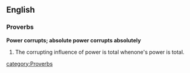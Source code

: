 ==English==
===Proverbs===
'''Power corrupts; absolute power corrupts absolutely'''
#The corrupting influence of power is total whenone's power is total.

[[category:Proverbs]]